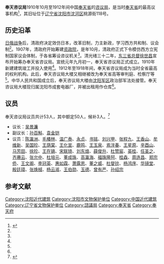 {{文物保护单位
| 级别 = 省级
| 名称 = 奉天咨议局旧址
| 图片 = 
| 说明 = 奉天咨议局
| 省名 = 辽宁省
| 所在 = [[辽宁省|辽宁省]][[沈阳市|沈阳市]][[沈河区|沈河区]]桃源街118号
| 分类 = 近现代史迹及代表性建筑
| 时代 = 1910年
| 编号 = 9-184
| 登录 = 2014年10月
}}'''奉天咨议局'''1910年10月至1912年间中国[[奉天省|奉天省]]的[[咨议局|咨议局]]，是当时[[奉天省|奉天省]]的最高议事机构<ref name="zyj">{{cite journal |author=刘思铎、陈伯超 |authorlink= |coauthors= |year= 2013|month= |title=奉天省咨议局建筑特点研究 |journal=《华中建筑》 |volume= |issue=4 |pages= |id= |url= |accessdate= |quote= }}</ref>，其旧址位于[[辽宁省|辽宁省]][[沈阳市|沈阳市]][[沈河区|沈河区]]桃源街118号。

==历史沿革==
[[日俄战争|日俄战争]]后，清政府决定效仿日本，改革旧制，力主新政，学习西方共和制、议会制<ref name="zyj"></ref>。1907年，清政府开始筹建[[资政院|资政院]]，是年10月，清政府正式下令模仿西方立宪制国家议会体制，于各省筹设咨议机关<ref name="zyj"></ref>。清光绪三十二年，[[东三省总督|东三省总督]][[徐世昌|徐世昌]]宣布开始筹办奉天省咨议局。宣统元年九月初一，奉天省咨议局正式成立。1910年新建建筑竣工并投入使用<ref name="zyj"></ref>。1912年至1918年间，奉天省咨议局成为当时全省最高的权利机构。此后，奉天咨议局大楼又相继被改为奉天省高等审判庭、检察厅等<ref name="zyj"></ref>。中华人民共和国成立后，奉天咨议局大楼由[[沈阳军区|沈阳军区]]政治部军法处接管。奉天咨议局大楼现归属沈阳市成套电器厂，并被出租用作仓库<ref name="zyj"></ref>。

== 议员 ==
奉天咨议局议员共计53人，其中额定50人，候补3人。<ref>{{cite book|title=《中国民主政治的困境 1909-1949晚清以来历届议会选举论述》|author=张朋园|publisher=上海三联书店|year=2013|chapter=附录一 咨议局及咨政院议员名录}}</ref>
* 议长：[[吴景濂|吴景濂]]
* 副议长：[[孙百斛|孙百斛]]、[[袁金铠|袁金铠]]
* 议员：[[陈瀛洲|陈瀛洲]]、[[毛椿林|毛椿林]]、[[温广泰|温广泰]]、[[永贞|永贞]]、[[书铭|书铭]]、[[刘兴甲|刘兴甲]]、[[张程九|张程九]]、[[王香山|王香山]]、[[牟维新|牟维新]]、[[吴国珍|吴国珍]]、[[王荫棠|王荫棠]]、[[王化宣|王化宣]]、[[鹿鸣|鹿鸣]]、[[王玉泉|王玉泉]]、[[焉泮春|焉泮春]]、[[王星原|王星原]]、[[辛酉山|辛酉山]]、[[马芳田|马芳田]]、[[徐珍|徐珍]]、[[王在镐|王在镐]]、[[宋联琦|宋联琦]]、[[刘东烺|刘东烺]]、[[薛俊升|薛俊升]]、[[杜赞宸|杜赞宸]]、[[英桂|英桂]]、[[任圣之|任圣之]]、[[齐赓云|齐赓云]]、[[张允中|张允中]]、[[杜培元|杜培元]]、[[董成珠|董成珠]]、[[高瀛海|高瀛海]]、[[福珠隆阿|福珠隆阿]]、[[桂森|桂森]]、[[周连昌|周连昌]]、[[郑宗侨|郑宗侨]]、[[王文阁|王文阁]]、[[李冠英|李冠英]]、[[惠如霖|惠如霖]]、[[萧露恩|萧露恩]]、[[董之威|董之威]]、[[杜燮铨|杜燮铨]]、[[杨鸿序|杨鸿序]]、[[华镜堂|华镜堂]]、[[殷廷璋|殷廷璋]]、[[张焕棫|张焕棫]]、[[杨云淑|杨云淑]]、[[王伯勋|王伯勋]]、[[玉德|玉德]]、[[曾有严|曾有严]]、[[孙绍宗|孙绍宗]]

==参考文献==
{{reflist}}

{{沈阳近代历史文化专题}}
{{資政院和諮議局}}
[[Category:沈阳近代建筑|Category:沈阳近代建筑]]
[[Category:沈阳市文物保护单位|Category:沈阳市文物保护单位]]
[[Category:中国近代建筑|Category:中国近代建筑]]
[[Category:辽宁省文物保护单位|Category:辽宁省文物保护单位]]
[[Category:諮議局|Category:諮議局]]
[[Category:奉天省|Category:奉天省]]
[[Category:奉天府|Category:奉天府]]